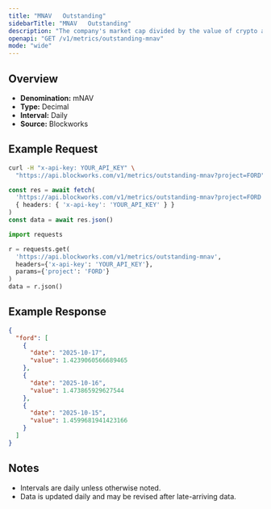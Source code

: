 ```yaml
---
title: "MNAV   Outstanding"
sidebarTitle: "MNAV   Outstanding"
description: "The company's market cap divided by the value of crypto asset holdings. Often called Basic mNAV, it is the most simplistic way to track the multiple the company trades at relative to its crypto assets held. This figure can be calculated using both the market cap and the enterprise value. Some Companies may hold a considerable amount of cash that has not yet been deployed into crypto, which the Enterprise Value calculation highlights."
openapi: "GET /v1/metrics/outstanding-mnav"
mode: "wide"
---
```


## Overview

- **Denomination:** mNAV
- **Type:** Decimal
- **Interval:** Daily
- **Source:** Blockworks

## Example Request

<CodeGroup>

```bash cURL
curl -H "x-api-key: YOUR_API_KEY" \
  "https://api.blockworks.com/v1/metrics/outstanding-mnav?project=FORD"
```

```typescript TypeScript
const res = await fetch(
  'https://api.blockworks.com/v1/metrics/outstanding-mnav?project=FORD',
  { headers: { 'x-api-key': 'YOUR_API_KEY' } }
)
const data = await res.json()
```

```python Python
import requests

r = requests.get(
  'https://api.blockworks.com/v1/metrics/outstanding-mnav',
  headers={'x-api-key': 'YOUR_API_KEY'},
  params={'project': 'FORD'}
)
data = r.json()
```

</CodeGroup>

## Example Response

```json
{
  "ford": [
    {
      "date": "2025-10-17",
      "value": 1.4239060566689465
    },
    {
      "date": "2025-10-16",
      "value": 1.473865929627544
    },
    {
      "date": "2025-10-15",
      "value": 1.4599681941423166
    }
  ]
}
```

## Notes
- Intervals are daily unless otherwise noted.
- Data is updated daily and may be revised after late-arriving data.